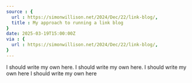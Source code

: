 ```yaml
---
source : {
  url : https://simonwillison.net/2024/Dec/22/link-blog/,
  title : My approach to running a link blog
}
date: 2025-03-19T15:00:00Z
via : {
  url : https://simonwillison.net/2024/Dec/22/link-blog/,
}
---
```


I should write my own here. I should write my own here. I should write my own here
I should write my own here
